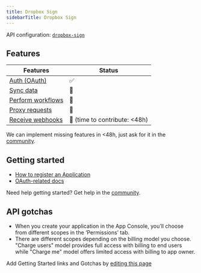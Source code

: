 ```yaml
---
title: Dropbox Sign
sidebarTitle: Dropbox Sign
---
```


API configuration: [`dropbox-sign`](https://nango.dev/providers.yaml)

## Features

| Features | Status |
| - | - |
| [Auth (OAuth)](/guides/getting-started/authorize-an-api-from-your-app) | ✅ |
| [Sync data](/guides/getting-started/read-from-an-api) | 🚫 |
| [Perform workflows](/guides/getting-started/write-to-an-api) | 🚫 |
| [Proxy requests](/guides/proxy-requests-to-an-api) | 🚫 |
| [Receive webhooks](/guides/receive-webhooks-from-an-api) | 🚫 (time to contribute: &lt;48h) |

<Tip>We can implement missing features in &lt;48h, just ask for it in the [community](https://nango.dev/slack).</Tip>

## Getting started

-   [How to register an Application](https://developers.hellosign.com/api/reference/authentication/)
-   [OAuth-related docs](https://developers.hellosign.com/docs/oauth/overview/)

<Tip>Need help getting started? Get help in the [community](https://nango.dev/slack).</Tip>

## API gotchas

-   When you create your application in the App Console, you’ll choose from different scopes in the ‘Permissions’ tab.
-   There are different scopes depending on the billing model you choose. "Charge users" model provides full access with billing to end users while "Charge me" model offers limited access with billing to app owner.

<Note>Add Getting Started links and Gotchas by [editing this page](https://github.com/nangohq/nango/tree/master/docs-v2/integrations/all/dropbox-sign.mdx)</Note>
